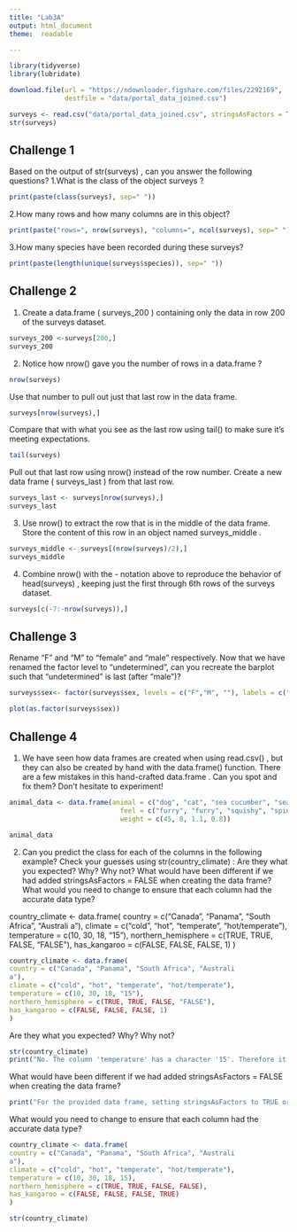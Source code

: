 ```yaml
---
title: "Lab3A"
output: html_document
theme:  readable

---
```


```r
library(tidyverse)
library(lubridate)
```


```r
download.file(url = "https://ndownloader.figshare.com/files/2292169",
              destfile = "data/portal_data_joined.csv")
```



```r
surveys <- read.csv("data/portal_data_joined.csv", stringsAsFactors = TRUE)
str(surveys)
```

## **Challenge 1**

Based on the output of str(surveys) , can you answer the following questions?
1.What is the class of the object surveys ?
```r
print(paste(class(surveys), sep=" "))
```


2.How many rows and how many columns are in this object?
```r
print(paste("rows=", nrow(surveys), "columns=", ncol(surveys), sep=" "))
```

3.How many species have been recorded during these surveys?

```r
print(paste(length(unique(surveys$species)), sep=" "))
```


## **Challenge 2**

1. Create a data.frame ( surveys_200 ) containing only the data in row 200 of the
surveys dataset.
```r
surveys_200 <-surveys[200,]
surveys_200
```


2. Notice how nrow() gave you the number of rows in a data.frame ?

```r
nrow(surveys)
```

Use that number to pull out just that last row in the data frame.

```r
surveys[nrow(surveys),]
```


Compare that with what you see as the last row using tail() to make sure it’s
meeting expectations.

```r
tail(surveys)
```

Pull out that last row using nrow() instead of the row number.
Create a new data frame ( surveys_last ) from that last row.

```r
surveys_last <- surveys[nrow(surveys),]
surveys_last
```


3. Use nrow() to extract the row that is in the middle of the data frame. Store the content
of this row in an object named surveys_middle .
```r
surveys_middle <- surveys[(nrow(surveys)/2),]
surveys_middle
```


4. Combine nrow() with the - notation above to reproduce the behavior of
head(surveys) , keeping just the first through 6th rows of the surveys dataset.


```r

surveys[c(-7:-nrow(surveys)),]


```




## **Challenge 3**

Rename “F” and “M” to “female” and “male” respectively.
Now that we have renamed the factor level to “undetermined”, can you recreate
the barplot such that “undetermined” is last (after “male”)?

```r
surveys$sex<- factor(surveys$sex, levels = c("F","M", ""), labels = c("female", "male", "undetermined"))

plot(as.factor(surveys$sex))
```


## **Challenge 4**

1. We have seen how data frames are created when using read.csv() , but they can also
be created by hand with the data.frame() function. There are a few mistakes in this
hand-crafted data.frame . Can you spot and fix them? Don’t hesitate to experiment!

```r
animal_data <- data.frame(animal = c("dog", "cat", "sea cucumber", "sea urchin"),
                            feel = c("furry", "furry", "squishy", "spiny"),
                            weight = c(45, 8, 1.1, 0.8))

animal_data
```

2. Can you predict the class for each of the columns in the following example?
Check your guesses using str(country_climate) :
Are they what you expected? Why? Why not?
What would have been different if we had added stringsAsFactors = FALSE
when creating the data frame?
What would you need to change to ensure that each column had the accurate
data type?



country_climate <- data.frame(
country = c("Canada", "Panama", "South Africa", "Australi
a"),
climate = c("cold", "hot", "temperate", "hot/temperate"),
temperature = c(10, 30, 18, "15"),
northern_hemisphere = c(TRUE, TRUE, FALSE, "FALSE"),
has_kangaroo = c(FALSE, FALSE, FALSE, 1)
)



```r
country_climate <- data.frame(
country = c("Canada", "Panama", "South Africa", "Australi
a"),
climate = c("cold", "hot", "temperate", "hot/temperate"),
temperature = c(10, 30, 18, "15"),
northern_hemisphere = c(TRUE, TRUE, FALSE, "FALSE"),
has_kangaroo = c(FALSE, FALSE, FALSE, 1)
)

```

Are they what you expected? Why? Why not?

```r
str(country_climate)
print("No. The column 'temperature' has a character '15'. Therefore it is not numeric. The column 'northern_hemisphere' has a character 'FALSE'. Therefore it is not logical. The column 'has_kangaroo' has a number '1'. Therefore, it is not logical ")
```

What would have been different if we had added stringsAsFactors = FALSE
when creating the data frame?

```r
print("For the provided data frame, setting stringsAsFactors to TRUE or FALSE does not convert the columns with texts to factors. But the once the data frame is corrected as shown below, setting stringsAsFactors = TRUE converts the columns-'country' and 'climate' to a factor ")
```

What would you need to change to ensure that each column had the accurate
data type?

```r
country_climate <- data.frame(
country = c("Canada", "Panama", "South Africa", "Australi
a"),
climate = c("cold", "hot", "temperate", "hot/temperate"),
temperature = c(10, 30, 18, 15),
northern_hemisphere = c(TRUE, TRUE, FALSE, FALSE),
has_kangaroo = c(FALSE, FALSE, FALSE, TRUE)
)

str(country_climate)
```

